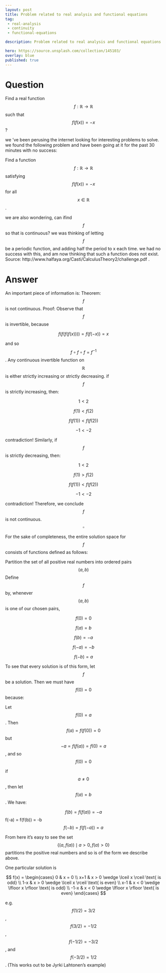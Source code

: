 ---
layout: post
title: Problem related to real analysis and functional equations
tag:
 - real-analysis
 - continuity
 - functional-equations

description: Problem related to real analysis and functional equations

hero: https://source.unsplash.com/collection/145103/
overlay: blue 
published: true
---

# Question 

Find a real function $$f:\mathbb{R}\to\mathbb{R}$$ such that $$f(f(x)) = -x$$?

<!--break-->


we 've been perusing the internet looking for interesting problems to solve. we  found the following problem and have been going at it for the past 30 minutes with no success:

Find a function $$f: \mathbb{R} \to \mathbb{R}$$ satisfying $$f(f(x)) = -x$$ for all $$x \in \mathbb{R}$$.

we are  also wondering, can ifind $$f$$ so that is continuous?
we  was thinking of letting $$f$$ be a periodic function, and adding half the period to x each time. we  had no success with this, and am now thinking that such a function does not exist.
Source: http://www.halfaya.org/Casti/CalculusTheory2/challenge.pdf
.

# Answer 


An important piece of information is:
Theorem: $$f$$ is not continuous.
Proof: Observe that $$f$$ is invertible, because

 $$ 
f(f(f(f(x)))) = f(f(-x)) = x
 $$ 

and so $$f \circ f \circ f = f^{-1}$$. Any continuous invertible function on $$\mathbb{R}$$ is either strictly increasing or strictly decreasing.
if $$f$$ is strictly increasing, then:

$$
1 < 2
$$

$$
f(1) < f(2)
$$

$$
f(f(1)) < f(f(2))
$$

$$
-1 < -2$$

contradiction! Similarly, if $$f$$ is strictly decreasing, then:

$$ 
1 < 2 
$$

$$
f(1) > f(2)
$$

$$
f(f(1)) < f(f(2))
$$

$$
-1 < -2
$$

contradiction! Therefore, we conclude $$f$$ is not continuous. $$\square$$

For the sake of completeness, the entire solution space for $$f$$ consists of functions defined as follows:

Partition the set of all positive real numbers into ordered pairs $$(a,b)$$
Define $$f$$ by, whenever $$(a,b)$$ is one of our chosen pairs,

$$f(0) = 0$$

$$
f(a) = b
$$

$$
f(b) = -a
$$

$$
f(-a) = -b
$$

$$
f(-b) = a
$$


To see that every solution is of this form, let $$f$$ be a solution. Then we must have $$f(0) = 0$$ because:

Let $$f(0) = a$$. Then $$f(a) = f(f(0)) = 0$$ but $$-a = f(f(a)) = f(0) = a$$, and so $$f(0) = 0$$

if $$a \neq 0$$, then let $$f(a) = b$$. We have:

$$f(b) = f(f(a)) = -a
$$
f(-a) = f(f(b)) = -b
$$
f(-b) = f(f(-a)) = a$$

From here it's easy to see the set $$\{ (a,f(a)) \mid a>0, f(a)>0 \}$$ partitions the positive real numbers and so is of the form we  describe above.

One particular solution is

 $$ 
 f(x) = \begin{cases}
   0   & x = 0
\\ x+1 & x > 0 \wedge \lceil x \rceil \text{ is odd}
\\ 1-x & x > 0 \wedge \lceil x \rceil \text{ is even}
\\ x-1 & x < 0 \wedge \lfloor x \rfloor \text{ is odd}
\\ -1-x & x < 0 \wedge \lfloor x \rfloor \text{ is even}
\end{cases}
 $$ 

e.g. $$f(1/2) = 3/2$$, $$f(3/2) = -1/2$$, $$f(-1/2) = -3/2$$, and $$f(-3/2) = 1/2$$.
(This works out to be Jyrki Lahtonen's example)

